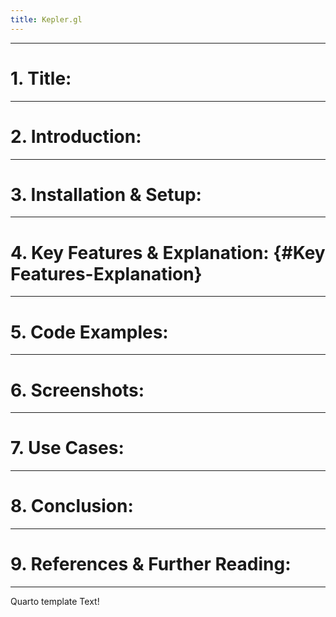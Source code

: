 ```yaml
---
title: Kepler.gl
---
```

---


# 1. Title: {#Title}


---

# 2. Introduction: {#Introduction}

---

# 3. Installation & Setup: {#Installation-Setup}

---

# 4. Key Features & Explanation: {#Key Features-Explanation}

---

# 5. Code Examples: {#Code-Examples}

---

# 6. Screenshots: {#Screenshots}

---

# 7. Use Cases: {#Use-Cases}

---

# 8. Conclusion: {#Conclusion}

---

# 9. References & Further Reading: {#References-Further-Reading}

---
Quarto template Text!
